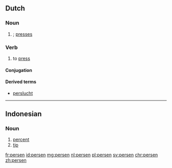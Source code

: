 ==Dutch==

===Noun===
{{head|nl}}

# {{nl-noun form of|pl|pers}}; [[presses]]

===Verb===
{{nl-verb|perste|geperst}}

# to [[press]]

====Conjugation====
{{nl-conj-wk|pers}}

====Derived terms====
* [[perslucht]]

----

==Indonesian==

===Noun===
{{id-noun}}

# [[percent]]
# [[tip]]

[[fr:persen]]
[[id:persen]]
[[mg:persen]]
[[nl:persen]]
[[pl:persen]]
[[sv:persen]]
[[chr:persen]]
[[zh:persen]]